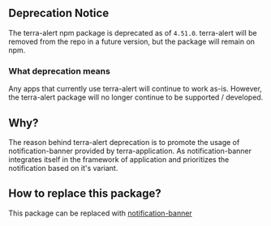 
## Deprecation Notice
The terra-alert npm package is deprecated as of `4.51.0`. terra-alert will be removed from the repo in a future version, but the package will remain on npm.

### What deprecation means
Any apps that currently use terra-alert will continue to work as-is.
However, the terra-alert package will no longer continue to be supported / developed.

## Why?
The reason behind terra-alert deprecation is to promote the usage of notification-banner provided by terra-application. As notification-banner integrates itself in the framework of application and prioritizes the notification based on it's variant.

## How to replace this package?
This package can be replaced with [notification-banner](https://engineering.cerner.com/terra-ui/application/terra-application/components/notification-banner)
